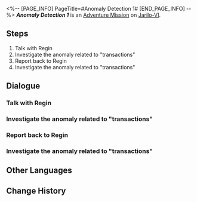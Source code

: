 <%-- [PAGE_INFO]
PageTitle=#Anomaly Detection 1#
[END_PAGE_INFO] --%>
{{Stub|Dialogue.}}
{{Mission Infobox
|id            = 8000181
|title         = 
|image         = <!--Mission Anomaly Detection 1.png-->
|type          = Adventure
|event_name    = 
|chapter       = 
|requirements  = 
* [[Trailblaze Mission]] ''[[The Past Will Return as an Avalanche]]'' completed
* Reach [[Trailblaze Level]] 21
|summary       = <!--official mission summary from Fate's Atlas-->
|characters    = Confused Man; Nervous Woman; Panicking Woman; Regin; Skeptical Man; Trailblazer
|startLocation = [[Jarilo-VI]] - [[Administrative District]]
|world         = Jarilo-VI
|area          = Administrative District
|prev          = 
|next          = Anomaly Detection 2
|rewards       = Credit*5,000
}}
'''''Anomaly Detection 1''''' is an [[Adventure Mission]] on [[Jarilo-VI]].

==Steps==
# Talk with Regin
# Investigate the anomaly related to "transactions"
# Report back to Regin
# Investigate the anomaly related to "transactions"

<!--
==Gameplay Notes==

--><!--
==Trial Character==

-->
==Dialogue==
{{Stub Dialogue}}
===Talk with Regin===
{{Mission Description|type=adventure|location=Administrative District|Regin seems to need some help. Go to the Goethe Hotel and ask about the details.}}
{{Dialogue Start}}
:{{tx}}
{{Dialogue End}}

===Investigate the anomaly related to "transactions"===
{{Mission Description|type=adventure|location=Administrative District|update|An object related to "transactions"... Is Regin's intuition trustworthy?}}
{{Dialogue Start}}
:{{tx}}
{{Dialogue End}}

===Report back to Regin===
{{Mission Description|type=adventure|location=Administrative District|update|How would Regin's manuscript be taken by this anomalous Trotter? Return to the Goethe Hotel and tell him in person about this. There might be some new clues.}}
{{Dialogue Start}}
:{{tx}}
{{Dialogue End}}

===Investigate the anomaly related to "transactions"===
{{Mission Description|type=adventure|location=Administrative District|update|An object related to "transactions"... Is Regin's intuition trustworthy?}}
{{Dialogue Start}}
:{{tx}}
{{Dialogue End}}

==Other Languages==
{{Other Languages
|en   = Anomaly Detection 1
|zhs  = 异常勘测•其一
|zht  = 異常勘測·其一
|ja   = 異常観測・1
|ko   = 이상 조사•1
|es   = Detección de anomalías&nbsp;I
|fr   = Détection d'anomalie 1
|ru   = Обнаружение аномалии I
|th   = ตรวจสอบความผิดปกติ 1
|vi   = Thăm Dò Bất Thường 1
|de   = Anomalieforschung (Teil 1)
|id   = Keanehan Terdeteksi 1
|pt   = Detecção de Anomalia 1
}}

==Change History==
{{Change History|1.2}}
